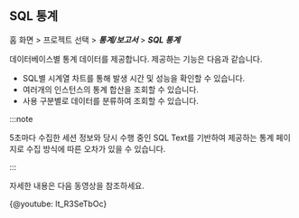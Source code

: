 ## SQL 통계

홈 화면 > 프로젝트 선택 > ***통계/보고서*** > ***SQL 통계***

데이터베이스별 통계 데이터를 제공합니다. 제공하는 기능은 다음과 같습니다.

* SQL별 시계열 차트를 통해 발생 시간 및 성능을 확인할 수 있습니다. 
* 여러개의 인스턴스의 통계 합산을 조회할 수 있습니다.
* 사용 구분별로 데이터를 분류하여 조회할 수 있습니다.

:::note

5초마다 수집한 세션 정보와 당시 수행 중인 SQL Text를 기반하여 제공하는 통계 페이지로 수집 방식에 따른 오차가 있을 수 있습니다.

:::

<Xclude product='postgresql'>

자세한 내용은 다음 동영상을 참조하세요.

{@youtube: lt_R3SeTbOc}

</Xclude>
